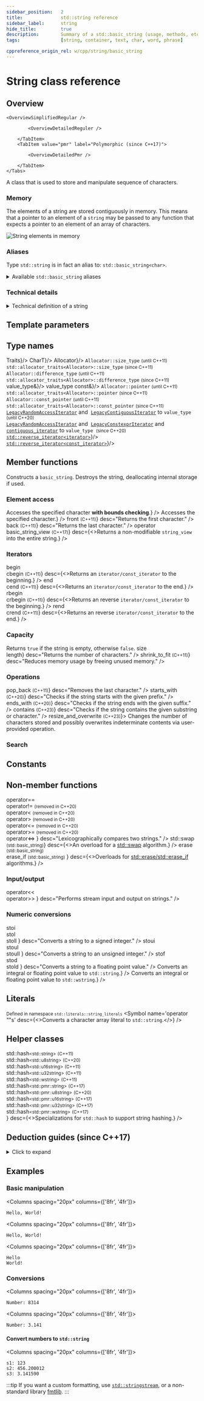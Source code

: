 ```yaml
---
sidebar_position:	2
title:				std::string reference
sidebar_label:		string
hide_title:			true
description:		Summary of a std::basic_string (usage, methods, etc.) - C++ Language
tags:				[string, container, text, char, word, phrase]

cppreference_origin_rel: w/cpp/string/basic_string
---
```



<!------------------ Codes ----------------->

<!-- Further Examples -->

<!-- Overview -->

<!-- Deduction Guides -->

<NotFinished />

# String class reference

## Overview

<Tabs>
<TabItem value="simplified" label="Simplified" default>

	<OverviewSimplifiedRegular />

</TabItem>
<TabItem value="detailed" label="Detailed">
	<Tabs>
		<TabItem value="regular" label="Regular" default>

			<OverviewDetailedReguler />

		</TabItem>
		<TabItem value="pmr" label="Polymorphic (since C++17)">

			<OverviewDetailedPmr />

		</TabItem>
	</Tabs>
</TabItem>
</Tabs>

A class that is used to store and manipulate sequence of characters.

### Memory

The elements of a string are stored contiguously in memory.
This means that a pointer to an element of a `string` may be passed to any function
that expects a pointer to an element of an array of characters.

<Image center border maxheight={250}
		alt="String elements in memory"
		src="/img/doc/string-elements-in-memory.png"
	/>

### Aliases

Type `std::string` is in fact an alias to: `std::basic_string<char>`.

<details>
	<summary>Available <code>std::basic_string</code> aliases</summary>
	<div>
		<SymbolTable noTraits>
			<Symbol name="std::string"			desc={<code>std::basic_string&lt;char&gt;</code>}/>
			<Symbol name="std::wstring" 		desc={<code>std::basic_string&lt;wchar_t&gt;</code>}/>
			<Symbol name={<>std::u8string <small>(C++20)</small></>}		desc={<code>std::basic_string&lt;char8_t&gt;</code>}/>
			<Symbol name={<>std::u16string <small>(C++11)</small></>}		desc={<code>std::basic_string&lt;char16_t&gt;</code>}/>
			<Symbol name={<>std::u32string <small>(C++11)</small></>}		desc={<code>std::basic_string&lt;char32_t&gt;</code>}/>
			<Symbol name={<>std::pmr::string <small>(C++17)</small></>}		desc={<code>std::pmr::basic_string&lt;char&gt;</code>}/>
			<Symbol name={<>std::pmr::wstring <small>(C++17)</small></>} 	desc={<code>std::pmr::basic_string&lt;wchar_t&gt;</code>}/>
			<Symbol name={<>std::pmr::u8string <small>(C++20)</small></>}	desc={<code>std::pmr::basic_string&lt;char8_t&gt;</code>}/>
			<Symbol name={<>std::pmr::u16string <small>(C++17)</small></>}	desc={<code>std::pmr::basic_string&lt;char16_t&gt;</code>}/>
			<Symbol name={<>std::pmr::u32string <small>(C++17)</small></>}	desc={<code>std::pmr::basic_string&lt;char32_t&gt;</code>}/>
		</SymbolTable>
	</div>
</details>


### Technical details

<details>
<summary>Technical definition of a string</summary>
<div>

The class template `basic_string` stores and manipulates sequences of `char`-like objects,
which are non-array objects of [trivial](/docs/named_req/triavial_type)
[standard-layout](/docs/named_req/standard_layout_type) type. The class is dependent neither
on the character type nor on the nature of operations on that type.
The definitions of the operations are supplied via the Traits template parameter - a specialization
of [`std::char_traits`](char_traits) or a compatible traits class. `Traits::char_type` and `CharT`
must name the same type; otherwise the program is ill-formed.

The elements of a basic_string are stored contiguously, that is, for a basic_string s,
`&*(s.begin() + n) == &*s.begin() + n` for any n in `[0, s.size())`, or, equivalently,
a pointer to `s[0]` can be passed to functions that expect a pointer to the first element
of a null-terminated <small>(since C++11)</small> `CharT[]` array.

</div>
</details>

<ClassSummary name="basic_string" namespaces="std" folder="string" headerName="string">

## Template parameters

<SymbolTable noTraits>
	<Symbol name="CharT"		desc="A character type."/>
	<Symbol name="Traits" 		desc="Traits class specifying the operations on the character type."/>
	<Symbol name="Allocator"	desc="Allocator type used to allocate internal storage."/>
</SymbolTable>

## Type names

<SymbolTable>
	<Symbol pub name="traits_type"				desc={<code>Traits</code>}/>
	<Symbol pub name="value_type" 				desc={<code>CharT</code>}/>
	<Symbol pub name="allocator_type"			desc={<code>Allocator</code>}/>
	<Symbol pub name="size_type">
		<code>Allocator::size_type</code> <small>(until C++11)</small><br/>
		<code>std::allocator_traits&lt;Allocator&gt;::size_type</code> <small>(since C++11)</small>
	</Symbol>
	<Symbol pub name="difference_type">
		<code>Allocator::difference_type</code> <small>(until C++11)</small><br/>
		<code>std::allocator_traits&lt;Allocator&gt;::difference_type</code> <small>(since C++11)</small>
	</Symbol>
	<Symbol pub name="reference"				desc={<code>value_type&amp;</code>}/>
	<Symbol pub name="const_reference"			desc={<code>value_type const&amp;</code>}/>
	<Symbol pub name="pointer">
		<code>Allocator::pointer</code> <small>(until C++11)</small><br/>
		<code>std::allocator_traits&lt;Allocator&gt;::pointer</code> <small>(since C++11)</small>
	</Symbol>
	<Symbol pub name="const_pointer">
		<code>Allocator::const_pointer</code> <small>(until C++11)</small><br/>
		<code>std::allocator_traits&lt;Allocator&gt;::const_pointer</code> <small>(since C++11)</small>
	</Symbol>
	<Symbol pub name="iterator">
		<a href="/docs/named_req/LegacyRandomAccessIterator"><code>LegacyRandomAccessIterator</code></a> and&nbsp;
		<a href="/docs/named_req/LegacyContiguousIterator"><code>LegacyContiguousIterator</code></a> to <code>value_type</code>&nbsp;
		<small>(until C++20)</small>
		<br/>
		<a href="/docs/named_req/LegacyRandomAccessIterator"><code>LegacyRandomAccessIterator</code></a> and&nbsp;
		<a href="/docs/named_req/LegacyConstexprIterator"><code>LegacyConstexprIterator</code></a> and&nbsp;
		<a href="#"><code>contiguous_iterator</code></a> to <code>value_type</code>&nbsp;
		<small>(since C++20)</small>
	</Symbol>
	<Symbol pub name="reverse_iterator"			desc={<><a href="#"><code>std::reverse_iterator&lt;iterator&gt;</code></a></>}/>
	<Symbol pub name="const_reverse_iterator"	desc={<><a href="#"><code>std::reverse_iterator&lt;const_iterator&gt;</code></a></>}/>
</SymbolTable>

## Member functions

<SymbolTable>
	<Symbol pub autoLink linkName="constructors" name="(constructors)">
		Constructs a <code>basic_string</code>.
	</Symbol>
	<Symbol pub autoLink linkName="destructor" name="(destructor)">
		Destroys the string, deallocating internal storage if used.
	</Symbol>
	<Symbol pub autoLink linkName="operator_assign" name="operator="
			desc="Assigns values to the string."
		/>
	<Symbol pub autoLink name="assign"
			desc="Assigns characters to the string."
		/>
	<Symbol pub autoLink name="get_allocator"
			desc="Returns the associated allocator."
		/>
</SymbolTable>

### Element access

<SymbolTable>
	<Symbol pub autoLink name="at"
			desc={<>Accesses the specified character <b>with bounds checking</b>.</>}
		/>
	<Symbol pub autoLink linkName="operator_index" name="operator[]"
			desc={<>Accesses the specified character.</>}
		/>
	<Symbol pub autoLink name={<>front <small>(C++11)</small></>}
			desc="Returns the first character."
		/>
	<Symbol pub autoLink name={<>back <small>(C++11)</small></>}
			desc="Returns the last character."
		/>
	<Symbol pub autoLink name="data"
			desc="Returns a pointer to the first character of a string."
		/>
	<Symbol pub autoLink name="c_str"
			desc="Returns a non-modifiable standard C character array version of the string."
		/>
	<Symbol pub autoLink linkName="operator_basic_string_view" name={<>operator basic_string_view <small>(C++17)</small></>}
			desc={<>Returns a non-modifiable <code>string_view</code> into the entire string.</>}
		/>
</SymbolTable>

### Iterators

<SymbolTable>
	<Symbol pub autoLink linkName="begin" name={<>begin<br/>cbegin <small>(C++11)</small></>}
			desc={<>Returns an <code>iterator/const_iterator</code> to the beginning.</>}
		/>
	<Symbol pub autoLink linkName="end" name={<>end<br/>cend <small>(C++11)</small></>}
			desc={<>Returns an <code>iterator/const_iterator</code> to the end.</>}
		/>
	<Symbol pub autoLink linkName="rbegin" name={<>rbegin<br/>crbegin <small>(C++11)</small></>}
			desc={<>Returns an reverse <code>iterator/const_iterator</code> to the beginning.</>}
		/>
	<Symbol pub autoLink linkName="rend" name={<>rend<br/>crend <small>(C++11)</small></>}
			desc={<>Returns an reverse <code>iterator/const_iterator</code> to the end.</>}
		/>
</SymbolTable>

### Capacity

<SymbolTable>
	<Symbol pub autoLink name="empty">
		Returns <code>true</code> if the string is empty, otherwise <code>false</code>.
	</Symbol>
	<Symbol pub autoLink linkName="size" name={<>size<br/>length</>}
			desc="Returns the number of characters."
		/>
	<Symbol pub autoLink name="max_size"
			desc="Returns the maximum number of characters."
		/>
	<Symbol pub autoLink name="reserve."
			desc="Reserves storage"
		/>
	<Symbol pub autoLink name="capacity."
			desc="Returns the number of characters that can be held in currently allocated storage"
		/>
	<Symbol pub autoLink name={<>shrink_to_fit <small>(C++11)</small></>}
			desc="Reduces memory usage by freeing unused memory."
		/>
</SymbolTable>

### Operations

<SymbolTable>
	<Symbol pub autoLink name="clear"
			desc="Clears the contents."
		/>
	<Symbol pub autoLink name="insert"
			desc="Inserts characters."
		/>
	<Symbol pub autoLink name="erase"
			desc="Removes characters."
		/>
	<Symbol pub autoLink name="push_back"
			desc="Appends a character to the end."
		/>
	<Symbol pub autoLink name={<>pop_back <small>(C++11)</small></>}
			desc="Removes the last character."
		/>
	<Symbol pub autoLink name="append"
			desc="Appends characters to the end."
		/>
	<Symbol pub autoLink linkName="operator_addeq" name="operator+="
			desc="Appends characters to the end."
		/>
	<Symbol pub autoLink name="compare"
			desc="Compares two strings."
		/>
	<Symbol pub autoLink name={<>starts_with <small>(C++20)</small></>}
			desc="Checks if the string starts with the given prefix."
		/>
	<Symbol pub autoLink name={<>ends_with <small>(C++20)</small></>}
			desc="Checks if the string ends with the given suffix."
		/>
	<Symbol pub autoLink name={<>contains <small>(C++23)</small></>}
			desc="Checks if the string contains the given substring or character."
		/>
	<Symbol pub autoLink name="replace"
			desc="Replaces specified portion of a string."
		/>
	<Symbol pub autoLink name="substr"
			desc="Returns a substring."
		/>
	<Symbol pub autoLink name="copy"
			desc="Copies characters."
		/>
	<Symbol pub autoLink name="resize"
			desc="Changes the number of characters stored."
		/>
	<Symbol pub autoLink name={<>resize_and_overwrite <small>(C++23)</small></>}>
			Changes the number of characters stored and possibly overwrites indeterminate contents via user-provided operation.
	</Symbol>
	<Symbol pub autoLink name="swap"
			desc="Swaps the contents."
		/>
</SymbolTable>

### Search

<SymbolTable>
	<Symbol pub autoLink name="find"
			desc="Find characters in the string."
		/>
	<Symbol pub autoLink name="rfind"
			desc="Find the last occurrence of a substring."
		/>
	<Symbol pub autoLink name="find_first_of"
			desc="Find first occurrence of characters."
		/>
	<Symbol pub autoLink name="find_first_not_of"
			desc="Find first absence of characters."
		/>
	<Symbol pub autoLink name="find_last_of"
			desc="Find last occurrence of characters."
		/>
	<Symbol pub autoLink name="find_last_not_of"
			desc="Find last absence of characters."
		/>
</SymbolTable>

## Constants

<SymbolTable>
	<Symbol pub static constexpr name="npos"
			desc="A special value. The exact meaning depends on the context."
		/>
</SymbolTable>

## Non-member functions

<SymbolTable noTraits>
	<Symbol name="operator+"
			desc="Concatenates two strings or a string and a char."
		/>
	<Symbol name={<>
				operator==<br/>
				operator!= <small>(removed in C++20)</small><br/>
				operator&lt; <small>(removed in C++20)</small><br/>
				operator&gt; <small>(removed in C++20)</small><br/>
				operator&lt;= <small>(removed in C++20)</small><br/>
				operator&gt;= <small>(removed in C++20)</small><br/>
				operator&lt;=&gt;
			</>}
			desc="Lexicographically compares two strings."
		/>
	<Symbol name={<>std::swap <small>(std::basic_string)</small></>}
			desc={<>An overload for a <a href="#">std::swap</a> algorithm.</>}
		/>
	<Symbol name={<>
				erase <small>(std::basic_string)</small><br/>
				erase_if <small>(std::basic_string)</small>
			</>}
			desc={<>Overloads for <a href="#">std::erase/std::erase_if</a> algorithms.</>}
		/>
</SymbolTable>

### Input/output

<SymbolTable noTraits>
	<Symbol name={<>
				operator&lt;&lt;<br/>
				operator&gt;&gt;
			</>}
			desc="Performs stream input and output on strings."
		/>
	<Symbol name="getline"
			desc="Read data from an I/O stream into a string."
		/>
</SymbolTable>

### Numeric conversions

<SymbolTable noTraits>
	<Symbol name={<>
				stoi<br/>
				stol<br/>
				stoll
			</>}
			desc="Converts a string to a signed integer."
		/>
	<Symbol name={<>
				stoui<br/>
				stoul<br/>
				stoull
			</>}
			desc="Converts a string to an unsigned integer."
		/>
	<Symbol name={<>
				stof<br/>
				stod<br/>
				stold
			</>}
			desc="Converts a string to a floating point value."
		/>
	<Symbol name="to_string"
			desc={<>Converts an integral or floating point value to <code>std::string</code>.</>}
		/>
	<Symbol name="to_wstring"
			desc={<>Converts an integral or floating point value to <code>std::wstring</code>.</>}
		/>
</SymbolTable>

## Literals

<small>Defined in namespace <code>std::literals::string_literals</code></small>
<SymbolTable noTraits>
	<Symbol name='operator ""s'
			desc={<>Converts a character array literal to <code>std::string</code>.</>}
		/>
</SymbolTable>

## Helper classes

<SymbolTable noTraits>
	<Symbol name={<>
				std::hash<small>&lt;std::string&gt;</small> <small>(C++11)</small> <br/>
				std::hash<small>&lt;std::u8string&gt;</small> <small>(C++20)</small> <br/>
				std::hash<small>&lt;std::u16string&gt;</small> <small>(C++11)</small> <br/>
				std::hash<small>&lt;std::u32string&gt;</small> <small>(C++11)</small> <br/>
				std::hash<small>&lt;std::wstring&gt;</small> <small>(C++11)</small> <br/>
				std::hash<small>&lt;std::pmr::string&gt;</small> <small>(C++17)</small> <br/>
				std::hash<small>&lt;std::pmr::u8string&gt;</small> <small>(C++20)</small> <br/>
				std::hash<small>&lt;std::pmr::u16string&gt;</small> <small>(C++17)</small> <br/>
				std::hash<small>&lt;std::pmr::u32string&gt;</small> <small>(C++17)</small> <br/>
				std::hash<small>&lt;std::pmr::wstring&gt;</small> <small>(C++17)</small> <br/>
			</>}
			desc={<>Specializations for <code>std::hash</code> to support string hashing.</>}
		/>
</SymbolTable>

</ClassSummary>

## Deduction guides (since C++17)
<details>
<summary>Click to expand</summary>
<div>
	<DeductionGuides/>
</div>
</details>

## Examples

### Basic manipulation

<Columns spacing="20px" columns={['8fr', '4fr']}>
<div>

<CustomCodeBlock withTitle>
	<FurtherExampleCreateAndPrintSimpleString />
</CustomCodeBlock>

</div>
<div>

```plaintext title="Result"
Hello, World!
```

</div>
</Columns>

<Columns spacing="20px" columns={['8fr', '4fr']}>
<div>

<CustomCodeBlock withTitle>
	<FurtherExampleConcatenatingStrings />
</CustomCodeBlock>

</div>
<div>

```plaintext title="Result"
Hello, World!
```

</div>
</Columns>

<Columns spacing="20px" columns={['8fr', '4fr']}>
<div>

<CustomCodeBlock withTitle>
	<FurtherExampleSplittingAString />
</CustomCodeBlock>

</div>
<div>

```plaintext title="Result"
Hello
World!
```

</div>
</Columns>

### Conversions

<Columns spacing="20px" columns={['8fr', '4fr']}>
<div>

<CustomCodeBlock withTitle>
	<FurtherExampleConvertStringToInt />
</CustomCodeBlock>

</div>
<div>

```plaintext title="Result"
Number: 8314
```

</div>
</Columns>

<Columns spacing="20px" columns={['8fr', '4fr']}>
<div>

<CustomCodeBlock withTitle>
	<FurtherExampleConvertStringToFloat />
</CustomCodeBlock>

</div>
<div>

```plaintext title="Result"
Number: 3.141
```

</div>
</Columns>

#### Convert numbers to `std::string`

<Columns spacing="20px" columns={['8fr', '4fr']}>
<div>

<CustomCodeBlock withTitle>
	<FurtherExampleConvertNumbersToString />
</CustomCodeBlock>

</div>
<div>

```plaintext title="Possible output"
s1: 123
s2: 456.200012
s3: 3.141590
```

</div>
</Columns>

:::tip
If you want a custom formatting, use [`std::stringstream`](/std/io/streams/stringstream),
or a non-standard library [fmtlib](https://github.com/fmtlib/fmt).
:::